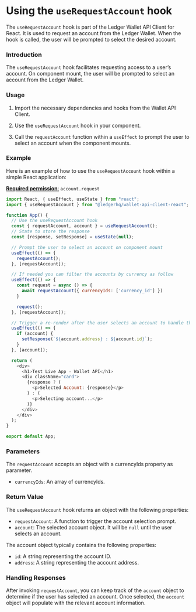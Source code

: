 # Using the `useRequestAccount` hook

The `useRequestAccount` hook is part of the Ledger Wallet API Client for React. It is used to request an account from the Ledger Wallet. When the hook is called, the user will be prompted to select the desired account.

### Introduction

The `useRequestAccount` hook facilitates requesting access to a user’s account. On component mount, the user will be prompted to select an account from the Ledger Wallet.

### Usage

1. Import the necessary dependencies and hooks from the Wallet API Client.

2. Use the `useRequestAccount` hook in your component.

3. Call the `requestAccount` function within a `useEffect` to prompt the user to select an account when the component mounts.

### Example

Here is an example of how to use the `useRequestAccount` hook within a simple React application:

[**Required permission**:](https://developers.ledger.com/docs/ledger-live/discover/guides/wallet-api/appendix/manifest#permissions)
 `account.request`

```javascript
import React, { useEffect, useState } from "react";
import { useRequestAccount } from "@ledgerhq/wallet-api-client-react";

function App() {
  // Use the useRequestAccount hook
  const { requestAccount, account } = useRequestAccount();
  // State to store the response
  const [response, setResponse] = useState(null);

  // Prompt the user to select an account on component mount
  useEffect(() => {
    requestAccount();
  }, [requestAccount]);

  // If needed you can filter the accounts by currency as follow
  useEffect(() => {
    const request = async () => {
      await requestAccount({ currencyIds: ['currency_id'] })
    }

    request();
  }, [requestAccount]);

  // Trigger a re-render after the user selects an account to handle the account response
  useEffect(() => {
    if (account) {
      setResponse(`${account.address} : ${account.id}`);
    }
  }, [account]);

  return (
    <div>
      <h1>Test Live App - Wallet API</h1>
      <div className="card">
        {response ? (
          <p>Selected Account: {response}</p>
        ) : (
          <p>Selecting account...</p>
        )}
      </div>
    </div>
  );
}

export default App;
```

### Parameters

The `requestAccount` accepts an object with a currencyIds property as parameter.

- `currencyIds`: An array of currencyIds.

### Return Value

The `useRequestAccount` hook returns an object with the following properties:

- `requestAccount`: A function to trigger the account selection prompt.
- `account`: The selected account object. It will be `null` until the user selects an account.

The account object typically contains the following properties:

- `id`: A string representing the account ID.
- `address`: A string representing the account address.

### Handling Responses

After invoking `requestAccount`, you can keep track of the `account` object to determine if the user has selected an account. Once selected, the `account` object will populate with the relevant account information.